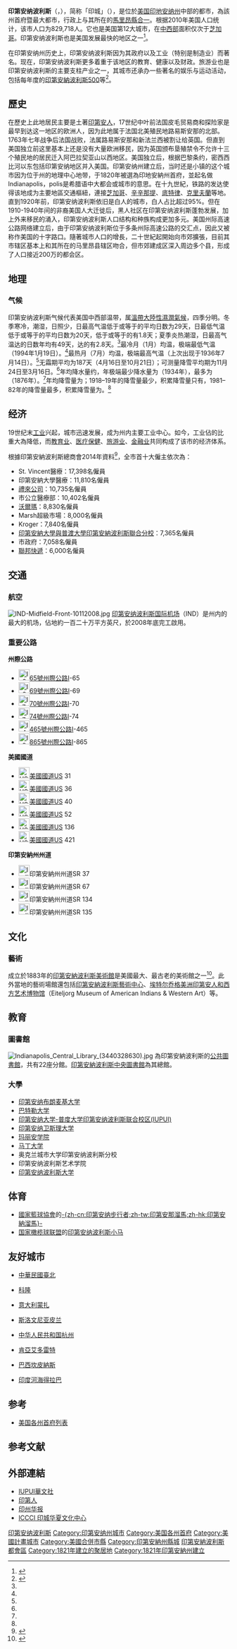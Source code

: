 {{noteTA
|G1=Weather
|1=zh-hant:坡里斯;zh-hans:波利斯;
}}
{{Infobox settlement
|name                     = 印第安納波利斯
|native_name              = {{lang|en|Indianapolis}}
|official_name            = 印第安納波利斯市<br>{{lang|en|City of Indianapolis}}
| image_skyline                   = {{multiple image
| border                   = infobox
| total_width              = 280
| image_style              = border:1;
| perrow                   = 1/3/2
| image1                   = Indianapolis-1872528.jpg
| image2                   = Indiana Statehouse dome 2015.jpg
| image3                   = Monument Circle, Indianapolis, Indiana, USA.jpg
| image4                   = Ind War Memorial Plaza 38.jpg
| image5                   = Ind War Memorial Plaza 10.jpg
| image6                   = B-2 wows crowds at Indy 500 180527-F-PD075-0065.jpg
}}
| image_caption                   = <small>From top to bottom, left to right: [[Downtown_Indianapolis|Downtown Indianapolis]], [[Indiana_Statehouse|Indiana Statehouse]], [[Soldiers'_and_Sailors'_Monument_(Indianapolis)|Soldiers' and Sailors' Monument]], [[Scottish_Rite_Cathedral_(Indianapolis)|Scottish Rite Cathedral]], [[Indiana_World_War_Memorial_Plaza|Indiana World War Memorial Plaza]] and ''[[Depew_Memorial_Fountain|Depew Memorial Fountain]]'', and the [[Indianapolis_500|Indianapolis 500]] at [[Indianapolis_Motor_Speedway|Indianapolis Motor Speedway]]</small>
|settlement_type          = [[市縣合一|合併市縣]]
|nickname                 = <!-- DO NOT REMOVE NAPTOWN PER CURRENT CONSENSUS --> Indy, The Circle City,<br />Crossroads of America, Naptown,<br />The Racing Capital of the World, <br />Amateur Sports Capital of the World
|imagesize                = 250px
|image_flag               = Flag of Indianapolis.svg
|image_seal               = <!-- 檔案不存在 Indianapolis_Seal.png ，可從英文維基百科取得 -->
|image_map = Marion_County_Indiana_Incorporated_and_Unincorporated_areas_Indianapolis_Highlighted.svg
|mapsize                  = 250px
|map_caption              = 
|image_map1               =
|mapsize1                 =
|map_caption1             =
|pushpin_map              = USA2
|pushpin_map_caption      = Loc
|coordinates_region       = US-IN
|subdivision_type         = 國家
|subdivision_name         = 美國
|subdivision_type1        = 州
|subdivision_name1        = [[印第安納州|印第安納州]]
|subdivision_type2        = [[印第安纳州行政区划|郡]]
|subdivision_name2        = [[馬里昂縣_(印地安納州)|馬里昂]]
|subdivision_type3        = Townships
|subdivision_name3        = ''See [[馬里昂縣_(印地安納州)|Marion Co. Townships]]''
|government_type          = [[市长-议会制政府|Mayor-council]]
|leader_title             = {{tsl|en|List of mayors of Indianapolis||Mayor}}
|leader_name              = [[格雷格·巴拉德|格雷格·巴拉德]] ([[共和黨_(美國)|R]])
|leader_title1            = Governing body
|leader_name1             = {{tsl|en|Indianapolis City-County Council||City-County Council}}
|established_title        = Founded
|established_date         = 1821
|area_note                =
|area_magnitude           = 1 E8
|unit_pref                = Imperial
|area_total_sq_mi         = 372
|area_total_km2           = 963.5
|area_land_sq_mi          = 365.1
|area_land_km2            = 945.6
|area_water_sq_mi         = 6.9
|area_water_km2           = 17.9
|population_urban         = 1,218,919
|population_as_of         = 2010
|population_metro         = 1,756,241 ([[按人口排列的美國都會區列表|34th]])
|population_note          = MSA/CSA = 2010, Urban = 2000
|population_total         = 829,718 ([[美國城市列表_(按人口排列)|12th]])
|CSA   = 2,080,782
|population_density_sq_mi = 2273
|population_density_km2   = 861
|population_footnotes     = 
|population_blank1_title  = [[区域居民称谓词|Demonym]]s
|population_blank1        = Indianapolitan
|elevation_m              = 218
|elevation_ft             = 715
|timezone                 = [[北美东部时区|EST]]
|utc_offset               = -5
|timezone_DST             = [[北美东部时区|EDT]]
|utc_offset_DST           = -4
|postal_code_type         = [[美國郵區編號|美國郵區編號]]s
|postal_code              = 46201 – 46209, 46211, 46214 <br /> 46216 – 46231, 46234 – 46237 <br /> 46239 – 46242, 46244, 46247 <br /> 46249 – 46251, 46253 – 46256 <br /> 46259, 46260, 46266, 46268 <br /> 46274, 46275, 46277, 46278 <br /> 46280, 46282, 46283, 46285 <br /> 46290, 46291, 46295, 46296 <br /> 46298
|twin1                    = [[坎皮纳斯|坎皮纳斯]]
|twin1_country            = {{BRA}}
|twin2                    = [[科隆|科隆]]
|twin2_country            = {{GER}}
|twin3                    = [[北安普顿|北安普顿]]
|twin3_country            = {{GBR}}
|twin4                    = [[杭州市|杭州市]]
|twin4_country            = {{CHN}}
|twin5                    = [[海得拉巴_(印度)|海得拉巴]]
|twin5_country            = {{IND}}
|twin6                    = [[蒙扎|蒙扎]]
|twin6_country            = {{ITA}}
|twin7                    = [[皮兰|皮兰]]
|twin7_country            = {{SLO}}
|area_code                = {{tsl|en|Area code 317||317}}
|twin8                    = [[臺北市|臺北市]]
|twin8_country            = {{ROC-TW}}
|latd                     = 39
|latm                     = 46
|latNS                    = N
|longd                    = 86
|longm                    = 9
|longEW                   = W
|website                  = [http://www.indy.gov/Pages/Home.aspx http://www.indy.gov]
|blank_name               = [[聯邦資料處理標準|FIPS code]]
|blank_info               = 18-36003{{GR|2|dateform=mdy}}
|blank2_name              = [[州際公路系統|州際公路]]
|blank2_info              = {{tsl|en|Interstate 64 in Indiana||I-65}}, {{tsl|en|Interstate 69 in Indiana||I-69}}, [[70號州際公路|I-70]], [[74號州際公路|I-74]]
|blank3_name              = [[美國州際公路輔助線列表|州際公路輔助線]]
|blank3_info              = [[465號州際公路|I-465]], [[865號州際公路|I-865]]
|blank4_name              = Waterways
|blank4_info              = {{tsl|en|White River (Indiana)||White River}}, {{tsl|en|Fall Creek (Indiana)||Fall Creek}}, {{tsl|en|Indiana Central Canal||Indiana Central Canal}}
|blank5_name              = 機場
|blank5_info              = [[印第安纳波利斯国际机场|印第安纳波利斯国际机场]]
|blank6_name              = Public transit
|blank6_info              = {{tsl|en|Indianapolis Public Transportation Corporation||IndyGo}} <br /> {{tsl|en|Clarian Health People Mover||Clarian Health People Mover}}
|blank7_name              = Railroads
|blank7_info              = [[印第安納波利斯聯合車站|Amtrak]]
|footnotes                =
|}}

'''印第安纳波利斯'''（{{lang-en|Indianapolis}}，{{pron-en|ˌɪndiəˈnæpəlɨs}}），简称「印城」（{{lang-en|Indy}}），是位於[[美国|美国]][[印地安纳州|印地安纳州]]中部的都市，為該州首府暨最大都市，行政上与其所在的[[馬里昂縣_(印地安納州)|馬里昂縣]][[市縣合一|合一]]。根据2010年美国人口统计，该市人口为829,718人。它也是美国第12大城市，在[[美国中西部|中西部]]面积仅次于[[芝加哥|芝加哥]]。印第安纳波利斯也是美国发展最快的地区之一<ref name=2010forbes>{{cite web|title=Fastest Growing Cities in the U.S.|url=http://www.forbes.com/2010/10/11/cities-innovation-texas-great-plains-indianapolis-opinions-columnists-joel-kotkin_slide_11.html|accessdate=14 March 2011|archiveurl=https://archive.is/20121208154131/http://www.forbes.com/2010/10/11/cities-innovation-texas-great-plains-indianapolis-opinions-columnists-joel-kotkin_slide_11.html|archivedate=2012年12月8日|deadurl=yes}}</ref>。

在印第安纳州历史上，印第安纳波利斯因为其政府以及工业（特别是制造业）而著名。现在，印第安纳波利斯更多着重于该地区的教育、健康以及财政。旅游业也是印第安纳波利斯的主要支柱产业之一，其城市还承办一些著名的娱乐与运动活动，包括每年度的[[印第安納波利斯500|印第安納波利斯500]]等<ref name="PopGrowth">{{cite web|url = http://www.census.gov/population/www/estimates/Estimates%20pages_final.html|title = U.S. Census Figures|publisher = {{tsl|en|United States Census||United States Census}}|year = 2006|accessdate = 2008-01-16|archive-url = https://web.archive.org/web/20081220144021/http://www.census.gov/population/www/estimates/Estimates%20pages_final.html|archive-date = 2008-12-20|dead-url = yes}}</ref>。

== 歷史 ==
在歷史上此地居民主要是土著[[印第安人|印第安人]]，17世纪中叶前法国皮毛贸易商和探险家是最早到达这一地区的欧洲人，因为此地属于法国北美殖民地路易斯安那的北部。1763年七年战争后法国战败，法属路易斯安那和新法兰西被割让给英国。但直到美国独立前这里基本上还是没有大量欧洲移民，因为英国颁布垦殖禁令不允许十三个殖民地的居民迁入阿巴拉契亚山以西地区。美国独立后，根据巴黎条约，密西西比河以东包括印第安纳地区并入美国。印第安纳州建立后，当时还是小镇的这个城市因为位于州的地理中心地带，于1820年被選為印地安納州首府，並起名做Indianapolis，polis是希腊语中大都会或城市的意思。在十九世紀，铁路的发达使得该地成为主要地區交通樞紐，連接[[芝加哥|芝加哥]]、[[辛辛那提|辛辛那提]]、[[底特律|底特律]]、[[克里夫蘭|克里夫蘭]]等地。直到1920年前，印第安纳波利斯依旧是白人的城市，白人占比超过95%。但在1910-1940年间的非裔美国人大迁徙后，黑人社区在印第安纳波利斯蓬勃发展，加上外来移民的涌入，印第安纳波利斯人口结构和种族构成更加多元。美国州际高速公路网络建立后，由于印第安纳波利斯位于多条州际高速公路的交汇点，因此又被称作美国的十字路口。隨著城市人口的增長，二十世紀起開始向市郊擴張，目前其市辖区基本上和其所在的马里昂县辖区吻合，但市郊建成区深入周边多个县，形成了人口接近200万的都会区。

== 地理 ==
{{climate chart
| 印第安纳波利斯（KIND）
| 20.9 | 36.1 | 3.12
| 24.2 | 40.8 | 2.43
| 33.0 | 51.9 | 3.69
| 43.3 | 63.9 | 4.34
| 53.7 | 73.4 | 4.75
| 62.9 | 82.0 | 4.95
| 66.4 | 85.2 | 4.42
| 65.0 | 84.3 | 3.20
| 57.4 | 78.2 | 3.14
| 45.5 | 65.6 | 3.22
| 34.9 | 51.8 | 3.45
| 26.2 | 40.4 | 2.92
|float = right
|clear = none
|source =<ref name = "NWS Indianapolis, IN"/>
|units = imperial}}
=== 气候 ===
印第安纳波利斯气候代表美国中西部温带，属[[溫帶大陸性濕潤氣候|溫帶大陸性濕潤氣候]]，四季分明。冬季寒冷，潮湿，日照少，日最高气温低于或等于{{convert|0|C}}的平均日数为29天，日最低气温低于或等于{{convert|-10|C}}的平均日数为20天，低于或等于{{convert|-20|C}}的有1.8天；夏季炎热潮湿，日最高气温达{{convert|30|C}}的日数年均有49天，达{{convert|35|C}}的有2.8天。<ref name = "NWS Indianapolis, IN"/>最冷月（1月）均温{{convert|28.5|F|1|disp=flip}}，极端最低气温{{convert|−27|F|0|disp=flip}}（1994年1月19日）。<ref name = "NWS Indianapolis, IN"/>最热月（7月）均温{{convert|75.8|F|1|disp=flip}}，极端最高气温{{convert|106|F|0|disp=flip}}（上次出现于1936年7月14日）。<ref name = "NWS Indianapolis, IN"/>无霜期平均为187天（4月16日至10月21日）；可测量降雪平均期为11月24日至3月16日。<ref name = "NWS Indianapolis, IN"/>年均降水量约{{convert|43.6|in|sigfig=3|disp=flip}}，年极端最少降水量为{{convert|24.97|in|disp=flip}}（1934年），最多为{{convert|57.65|in|disp=flip}}（1876年）。<ref name = "NWS Indianapolis, IN"/>年均降雪量为{{convert|25.5|in|cm|disp=flip}}；1918–19年的降雪量最少，积累降雪量只有{{convert|5.5|in|cm|disp=flip}}，1981–82年的降雪量最多，积累降雪量为{{convert|58.2|in|cm|disp=flip}}。<ref name = "NWS Indianapolis, IN"/>

{{Weather box|width=auto
|location=印第安纳波利斯（[[印第安纳波利斯国际机场|国际机场]]），1991–2020年正常值，1871年至今极端数据
|collapsed=Y
|single line=Y
|metric first=Y
| Jan high F = 36.1
| Feb high F = 40.8
| Mar high F = 51.9
| Apr high F = 63.9
| May high F = 73.4
| Jun high F = 82.0
| Jul high F = 85.2
| Aug high F = 84.3
| Sep high F = 78.2
| Oct high F = 65.6
| Nov high F = 51.8
| Dec high F = 40.4
|year high F = 62.8
| Jan low F = 20.9
| Feb low F = 24.2
| Mar low F = 33.0
| Apr low F = 43.3
| May low F = 53.7
| Jun low F = 62.9
| Jul low F = 66.4
| Aug low F = 65.0
| Sep low F = 57.4
| Oct low F = 45.5
| Nov low F = 34.9
| Dec low F = 26.2
|year low F = 44.4
<!--
“1. Location »”里选本站
“2. Product »”里选“Monthly summarized data”
“3. Options »”第一选项“Year range：”里填1991-2020，再选“Max temp”或者“Min temp”的默认后，再将结果贴入表格
-->
| Jan avg record high F = 58.8
| Feb avg record high F = 64.4
| Mar avg record high F = 74.0
| Apr avg record high F = 80.8
| May avg record high F = 87.1
| Jun avg record high F = 91.9
| Jul avg record high F = 93.4
| Aug avg record high F = 92.6
| Sep avg record high F = 90.7
| Oct avg record high F = 82.8
| Nov avg record high F = 70.5
| Dec avg record high F = 61.7
|year avg record high F = 94.9
| Jan avg record low F = −2.1
| Feb avg record low F =  4.8
| Mar avg record low F = 14.9
| Apr avg record low F = 27.2
| May avg record low F = 37.8
| Jun avg record low F = 49.2
| Jul avg record low F = 56.1
| Aug avg record low F = 55.1
| Sep avg record low F = 43.1
| Oct avg record low F = 30.2
| Nov avg record low F = 19.6
| Dec avg record low F =  6.8
|year avg record low F = −4.9
|Jan record high F = 71
|Feb record high F = 77
|Mar record high F = 85
|Apr record high F = 90
|May record high F = 96
|Jun record high F =104
|Jul record high F =106
|Aug record high F =103
|Sep record high F =100
|Oct record high F = 92
|Nov record high F = 81
|Dec record high F = 74

|Jan record low F = −27
|Feb record low F = −21
|Mar record low F =  −7
|Apr record low F =  18
|May record low F =  27
|Jun record low F =  37
|Jul record low F =  46
|Aug record low F =  41
|Sep record low F =  30
|Oct record low F =  20
|Nov record low F =  −5
|Dec record low F = −23
|precipitation colour = green
| Jan precipitation inch = 3.12
| Feb precipitation inch = 2.43
| Mar precipitation inch = 3.69
| Apr precipitation inch = 4.34
| May precipitation inch = 4.75
| Jun precipitation inch = 4.95
| Jul precipitation inch = 4.42
| Aug precipitation inch = 3.20
| Sep precipitation inch = 3.14
| Oct precipitation inch = 3.22
| Nov precipitation inch = 3.45
| Dec precipitation inch = 2.92
|year precipitation inch =43.63
| Jul snow inch = 0.0
| Aug snow inch = 0.0
| Sep snow inch = 0.0
| Oct snow inch = 0.1
| Nov snow inch = 0.8
| Dec snow inch = 6.4
| Jan snow inch = 8.8
| Feb snow inch = 6.0
| Mar snow inch = 3.2
| Apr snow inch = 0.2
| May snow inch = 0.0
| Jun snow inch = 0.0
|year snow inch =25.5
|unit precipitation days=0.01 in
|Jan precipitation days = 12.3
|Feb precipitation days = 10.3
|Mar precipitation days = 11.5
|Apr precipitation days = 11.9
|May precipitation days = 13.3
|Jun precipitation days = 11.5
|Jul precipitation days = 10.3
|Aug precipitation days =  8.3
|Sep precipitation days =  7.9
|Oct precipitation days =  8.9
|Nov precipitation days = 10.2
|Dec precipitation days = 11.8
|year precipitation days=
|unit snow days =0.1 in
|Jan snow days = 7.0
|Feb snow days = 5.8
|Mar snow days = 2.4
|Apr snow days = 0.3
|May snow days = 0.0
|Jun snow days = 0.0
|Jul snow days = 0.0
|Aug snow days = 0.0
|Sep snow days = 0.0
|Oct snow days = 0.1
|Nov snow days = 1.2
|Dec snow days = 5.6
|year snow days=
|Jan sun=132.1 |Jan percentsun = 44
|Feb sun=145.7 |Feb percentsun = 49
|Mar sun=178.3 |Mar percentsun = 48
|Apr sun=214.8 |Apr percentsun = 54
|May sun=264.7 |May percentsun = 59
|Jun sun=287.2 |Jun percentsun = 64
|Jul sun=295.2 |Jul percentsun = 65
|Aug sun=273.7 |Aug percentsun = 64
|Sep sun=232.6 |Sep percentsun = 62
|Oct sun=196.6 |Oct percentsun = 57
|Nov sun=117.1 |Nov percentsun = 39
|Dec sun=102.4 |Dec percentsun = 35
|year percentsun = 55
|Jan humidity = 77
|Feb humidity = 75
|Mar humidity = 70
|Apr humidity = 67
|May humidity = 68
|Jun humidity = 70
|Jul humidity = 73
|Aug humidity = 76
|Sep humidity = 74
|Oct humidity = 72
|Nov humidity = 75
|Dec humidity = 79
|year humidity=
|source 1=NOAA（1981–2010年相对湿度；1961–1990年日照）<ref name= "NWS Indianapolis, IN">{{cite web |url = https://www.weather.gov/wrh/climate?wfo=ind |title = NowData - NOAA Online Weather Data |publisher = National Oceanic and Atmospheric Administration |accessdate = 2022-06-11 |dead-url = no}}</ref><ref name="1991-2020 normals">{{cite web |format=csv |url=https://www.ncei.noaa.gov/access/services/data/v1?dataset=normals-monthly-1991-2020&startDate=0001-01-01&endDate=9996-12-31&stations=USW00093819&format=csv |publisher=National Oceanic and Atmospheric Administration |title=Station: INDIANAPOLIS, IN US USW00093819 |access-date=2021-05-08 |archive-date=2022-01-28 |dead-url=no |archive-url=https://web.archive.org/web/20220128050159/https://www.ncei.noaa.gov/access/services/data/v1?dataset=normals-monthly-1991-2020&startDate=0001-01-01&endDate=9996-12-31&stations=USW00093819&format=csv }}</ref><ref name=noaasun>{{cite web |url = ftp://ftp.atdd.noaa.gov/pub/GCOS/WMO-Normals/TABLES/REG_IV/US/GROUP3/72438.TXT |title = WMO Climate Normals for INDIANAPOLIS/INT'L ARPT IN 1961–1990 |accessdate = 2014-03-11 |publisher = National Oceanic and Atmospheric Administration}}</ref><ref name="RH">{{cite web |url = https://www1.ncdc.noaa.gov/pub/data/lcd/annual/2018/01201813IND.pdf |title = Local Climatological Data Annual Summary with Comparative Data for INDIANAPOLIS, INDIANA (KIND) |publisher = National Oceanic and Atmospheric Administration |access-date = 2022-06-11 |page=3}}</ref><br/>
印第安纳波利斯国际交换站，1871年2月–1942年12月在市中心，1943年1月起在印第安纳波利斯国际机场。<ref>{{Cite web |url=http://threadex.rcc-acis.org/ |title=Threadex |accessdate=2020-10-03 |archive-date=2006-05-19 |archive-url=https://web.archive.org/web/20060519074347/http://threadex.rcc-acis.org/ |dead-url=yes }}</ref>
}}

== 经济 ==
19世纪末[[工业|工业]]兴起，城市迅速发展，成为州内主要工业中心。如今，工业佔的比重大為降低，而[[教育业|教育业]]、[[医疗保健|医疗保健]]、[[旅游业|旅游业]]、[[金融业|金融业]]共同构成了该市的经济体系。

根據印第安納波利斯總商會2014年資料<ref>{{cite web|url=http://indychamber.com/files/4914/1901/2331/Business_Community.pdf|title=Largest Regional Employers|format=PDF|date=2014-11-03|accessdate=2015-03-21|deadurl=yes|archiveurl=https://web.archive.org/web/20150330085319/http://indychamber.com/files/4914/1901/2331/Business_Community.pdf|archivedate=2015-03-30|df=}}</ref>，全市首十大僱主依次為：

*St. Vincent醫療：17,398名僱員 
*印第安納大學醫療：11,810名僱員 
*[[禮來公司|禮來公司]]：10,735名僱員 
*市公立醫療部：10,402名僱員 
*[[沃爾瑪|沃爾瑪]]：8,830名僱員 
*Marsh超級市場：8,000名僱員
*Kroger：7,840名僱員 
*[[印第安納大學與普渡大學印第安納波利斯聯合分校|印第安納大學與普渡大學印第安納波利斯聯合分校]]：7,365名僱員
*市政府：7,058名僱員
*[[聯邦快遞|聯邦快遞]]：6,000名僱員

== 交通 ==
=== 航空 ===
[[File:IND-Midfield-Front-10112008.jpg|thumb]]
[[印第安纳波利斯国际机场|印第安纳波利斯国际机场]]（IND）是州内的最大的机场，佔地約一百二十万平方英尺，於2008年底完工啟用。

=== 重要公路 ===
{{col-begin}}
{{col-break|width=20%}}
'''州際公路'''
* [[File:I-65.svg|25px]][[65號州際公路|65號州際公路]]I-65
* [[File:I-69.svg|25px]][[69號州際公路|69號州際公路]]I-69
* [[File:I-70.svg|25px]][[70號州際公路|70號州際公路]]I-70
* [[File:I-74.svg|25px]][[74號州際公路|74號州際公路]]I-74
* [[File:I-465.svg|25px]][[465號州際公路|465號州際公路]]I-465
* [[File:I-865.svg|25px]][[865號州際公路|865號州際公路]]I-865
{{col-break|width=15%}}
'''美國國道'''
* [[File:US_31.svg|25px]][[美國國道|美國國道]]US 31
* [[File:US_36.svg|25px]][[美國國道|美國國道]]US 36
* [[File:US_40.svg|25px]][[美國國道|美國國道]]US 40
* [[File:US_52.svg|25px]][[美國國道|美國國道]]US 52
* [[File:US_136.svg|25px]][[美國國道|美國國道]]US 136
* [[File:US_421.svg|25px]][[美國國道|美國國道]]US 421
{{col-break|width=65%}}
'''印第安納州州道'''
* [[File:Indiana_37.svg|25px]]印第安納州州道SR 37
* [[File:Indiana_67.svg|25px]]印第安納州州道SR 67
* [[File:Indiana_134.svg|25px]]印第安納州州道SR 134
* [[File:Indiana_135.svg|25px]]印第安納州州道SR 135
{{col-end}}

==文化==

===藝術===

成立於1883年的[[印第安納波利斯美術館|印第安納波利斯美術館]]是美國最大、最古老的美術館之一<ref name=MedalArtDaily>{{cite news|title=Indianapolis Museum of Art Receives Nation's Highest Award for Community Service|url=http://www.artdaily.com/index.asp?int_new=33793&int_sec=2|accessdate=March 26, 2011|newspaper=ArtDaily|date=October 9, 2009|archive-date=2020-07-14|archive-url=https://web.archive.org/web/20200714090242/https://artdaily.com/index.asp?int_new=33793&int_sec=2|dead-url=no}}</ref>。此外當地的藝術場館還包括[[印第安納波利斯藝術中心|印第安納波利斯藝術中心]]、[[埃特尔乔格美洲印第安人和西方艺术博物馆|埃特尔乔格美洲印第安人和西方艺术博物馆]]（Eiteljorg Museum of American Indians & Western Art）等。

== 教育==

=== 圖書館 ===
[[File:Indianapolis_Central_Library_(3440328630).jpg|thumb]]
{{link-en|印第安納波利斯公共圖書館|Indianapolis Public Library|印第安納波利斯公共圖書館}}為印第安納波利斯的[[公共圖書館|公共圖書館]]，共有22座分館。[[印第安納波利斯中央圖書館|印第安納波利斯中央圖書館]]為其總館。

=== 大學 ===
*[[印第安纳布朗麦基大学|印第安纳布朗麦基大学]]
*[[巴特勒大学|巴特勒大学]]
* [[印第安那波利斯普渡大学|印第安纳大学-普度大学印第安纳波利斯联合校区(IUPUI)]] 
*[[印第安纳卫斯理大学|印第安纳卫斯理大学]]
*[[玛丽安学院|玛丽安学院]]
*[[马丁大学|马丁大学]]
*奥克兰城市大学印第安纳波利斯分校
*印第安纳波利斯艺术学院
*[[印第安纳波利斯大学|印第安纳波利斯大学]]

== 体育 ==
* [[國家籃球協會|國家籃球協會]]的[[印第安纳步行者|-{zh-cn:印第安纳步行者;zh-tw:印第安那溜馬;zh-hk:印第安納溜馬}-]]
* [[国家橄榄球联盟|国家橄榄球联盟]]的[[印第安纳波利斯小马|印第安纳波利斯小马]]

== 友好城市 ==
{{Col-begin}}
{{Col-4}}
* {{flagicon|TWN}} [[中華民國|中華民國]][[臺北市|臺北]]
* {{flagicon|GER}} {{tsl|en|德国||德国}}[[科隆|科隆]]
* {{flagicon|ITA}} [[意大利|意大利]][[蒙扎|蒙扎]]
* {{flagicon|SVN}} [[斯洛文尼亚|斯洛文尼亚]][[皮兰|皮兰]]
{{Col-4}}
* {{flagicon|CHN}} [[中华人民共和国|中华人民共和国]][[杭州市|杭州]]
* {{flagicon|KEN}} [[肯亞|肯亞]][http://en.wikipedia.org/wiki/Eldoret 艾多雷特] {{Wayback|url=http://en.wikipedia.org/wiki/Eldoret |date=20210211013744 }} 
* {{flagicon|BRA}} [[巴西|巴西]][[坎皮納斯|坎皮納斯]]
* {{flagicon|IND}} [[印度河|印度河]][[海得拉巴_(印度)|海得拉巴]]
{{Col-end}}

== 参考 ==
* [[美国各州首府列表|美国各州首府列表]]

== 参考文献 ==
<div class="references-small">
<references></references>
</div>

== 外部連結 ==
{{commons category|Indianapolis, Indiana}}
* [http://www.iu.edu/~ccclub/ IUPUI華文社]{{dead link|date=2017年12月 |bot=InternetArchiveBot |fix-attempted=yes }}
* [https://web.archive.org/web/20120331223234/http://indyren.com/ 印第人]
* [http://indychinesenews.com/ 印州华报] {{Wayback|url=http://indychinesenews.com/ |date=20150217082527 }}
* [http://www.indy-chinese.com/ ICCCI 印城华夏文化中心] {{Wayback|url=http://www.indy-chinese.com/ |date=20210211001934 }}

{{印第安納州}}
{{印地安納州縣城}}
{{馬里昂縣 (印地安納州)}}
{{美国50大都市}}
{{泛美运动会举办城市}}
{{美国各州和领地首府}}
{{Authority control}}

{{DEFAULTSORT:Indianapolis}}
[[Category:印第安纳波利斯|]]
[[Category:印第安纳州城市|Category:印第安纳州城市]]
[[Category:美国各州首府|Category:美国各州首府]]
[[Category:美國計畫城市|Category:美國計畫城市]]
[[Category:美國合併市縣|Category:美國合併市縣]]
[[Category:印第安納州縣城|Category:印第安納州縣城]]
[[Category:印第安納波利斯都會區|]]
[[Category:1821年建立的聚居地|Category:1821年建立的聚居地]]
[[Category:1821年印第安納州建立|Category:1821年印第安納州建立]]